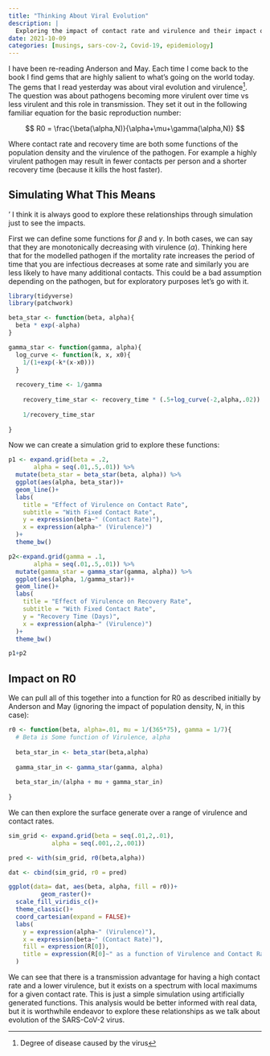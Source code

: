 ```yaml
---
title: "Thinking About Viral Evolution"
description: |
  Exploring the impact of contact rate and virulence and their impact on the basic reproduction number of a pathogen.
date: 2021-10-09
categories: [musings, sars-cov-2, Covid-19, epidemiology]
---
```



I have been re-reading Anderson and May.
Each time I come back to the book I find gems that are highly salient to what's going on the world today.
The gems that I read yesterday was about viral evolution and virulence^[Degree of disease caused by the virus].
The question was about pathogens becoming more virulent over time vs less virulent and this role in transmission.
They set it out in the following familiar equation for the basic reproduction number:

$$
R0 = \frac{\beta(\alpha,N)}{\alpha+\mu+\gamma(\alpha,N)}
$$


Where contact rate and recovery time are both some functions of the population density and the virulence of the pathogen.
For example a highly virulent pathogen may result in fewer contacts per person and a shorter recovery time (because it kills the host faster).

## Simulating What This Means
'
I think it is always good to explore these relationships through simulation just to see the impacts.

First we can define some functions for $\beta$ and $\gamma$.
In both cases, we can say that they are monotonically decreasing with virulence ($\alpha$).
Thinking here that for the modelled pathogen if the mortality rate increases the period of time that you are infectious decreases at some rate and similarly you are less likely to have many additional contacts. 
This could be a bad assumption depending on the pathogen, but for exploratory purposes let's go with it.

```r
library(tidyverse)
library(patchwork)

beta_star <- function(beta, alpha){
  beta * exp(-alpha)
}

gamma_star <- function(gamma, alpha){
  log_curve <- function(k, x, x0){
    1/(1+exp(-k*(x-x0)))
  }
  
  recovery_time <- 1/gamma
    
    recovery_time_star <- recovery_time * (.5+log_curve(-2,alpha,.02))
    
    1/recovery_time_star
  
}

```

Now we can create a simulation grid to explore these functions:

```r
p1 <- expand.grid(beta = .2,
       alpha = seq(.01,.5,.01)) %>% 
  mutate(beta_star = beta_star(beta, alpha)) %>% 
  ggplot(aes(alpha, beta_star))+
  geom_line()+
  labs(
    title = "Effect of Virulence on Contact Rate",
    subtitle = "With Fixed Contact Rate",
    y = expression(beta~" (Contact Rate)"),
    x = expression(alpha~" (Virulence)")
  )+
  theme_bw()

```

```r
p2<-expand.grid(gamma = .1,
       alpha = seq(.01,.5,.01)) %>% 
  mutate(gamma_star = gamma_star(gamma, alpha)) %>% 
  ggplot(aes(alpha, 1/gamma_star))+
  geom_line()+
  labs(
    title = "Effect of Virulence on Recovery Rate",
    subtitle = "With Fixed Contact Rate",
    y = "Recovery Time (Days)",
    x = expression(alpha~" (Virulence)")
  )+
  theme_bw()
```

```r
p1+p2
```

## Impact on R0

We can pull all of this together into a function for R0 as described initially by Anderson and May (ignoring the impact of population density, N, in this case):

```r
r0 <- function(beta, alpha=.01, mu = 1/(365*75), gamma = 1/7){
  # Beta is Some function of Virulence, alpha
 
  beta_star_in <- beta_star(beta,alpha)
  
  gamma_star_in <- gamma_star(gamma, alpha)
  
  beta_star_in/(alpha + mu + gamma_star_in)
  
}
```

We can then explore the surface generate over a range of virulence and contact rates.


```r
sim_grid <- expand.grid(beta = seq(.01,2,.01),
            alpha = seq(.001,.2,.001))

pred <- with(sim_grid, r0(beta,alpha))

dat <- cbind(sim_grid, r0 = pred)

ggplot(data= dat, aes(beta, alpha, fill = r0))+
         geom_raster()+
  scale_fill_viridis_c()+
  theme_classic()+
  coord_cartesian(expand = FALSE)+
  labs(
    y = expression(alpha~" (Virulence)"),
    x = expression(beta~" (Contact Rate)"),
    fill = expression(R[0]), 
    title = expression(R[0]~" as a function of Virulence and Contact Rate")
  )
```
We can see that there is a transmission advantage for having a high contact rate and a lower virulence, but it exists on a spectrum with local maximums for a given contact rate.
This is just a simple simulation using artificially generated functions.
This analysis would be better informed with real data, but it is worthwhile endeavor to explore these relationships as we talk about evolution of the SARS-CoV-2 virus.